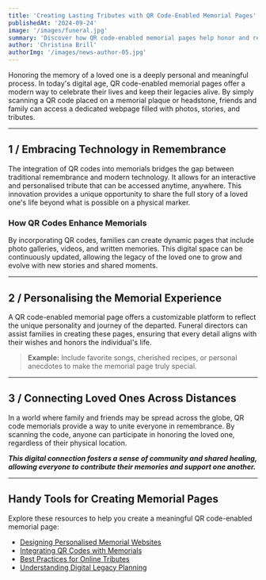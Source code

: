 ```yaml
---
title: 'Creating Lasting Tributes with QR Code-Enabled Memorial Pages'
publishedAt: '2024-09-24'
image: '/images/funeral.jpg'
summary: 'Discover how QR code-enabled memorial pages help honor and remember your loved ones.'
author: 'Christina Brill'
authorImg: '/images/news-author-05.jpg'
---
```


Honoring the memory of a loved one is a deeply personal and meaningful process. In today's digital age, QR code-enabled memorial pages offer a modern way to celebrate their lives and keep their legacies alive. By simply scanning a QR code placed on a memorial plaque or headstone, friends and family can access a dedicated webpage filled with photos, stories, and tributes.

---

## 1 / Embracing Technology in Remembrance

The integration of QR codes into memorials bridges the gap between traditional remembrance and modern technology. It allows for an interactive and personalised tribute that can be accessed anytime, anywhere. This innovation provides a unique opportunity to share the full story of a loved one's life beyond what is possible on a physical marker.

### How QR Codes Enhance Memorials

By incorporating QR codes, families can create dynamic pages that include photo galleries, videos, and written memories. This digital space can be continuously updated, allowing the legacy of the loved one to grow and evolve with new stories and shared moments.

---

## 2 / Personalising the Memorial Experience

A QR code-enabled memorial page offers a customizable platform to reflect the unique personality and journey of the departed. Funeral directors can assist families in creating these pages, ensuring that every detail aligns with their wishes and honors the individual's life.

> **Example:** Include favorite songs, cherished recipes, or personal anecdotes to make the memorial page truly special.

---

## 3 / Connecting Loved Ones Across Distances

In a world where family and friends may be spread across the globe, QR code memorials provide a way to unite everyone in remembrance. By scanning the code, anyone can participate in honoring the loved one, regardless of their physical location.


**_This digital connection fosters a sense of community and shared healing, allowing everyone to contribute their memories and support one another._**

---

## Handy Tools for Creating Memorial Pages

Explore these resources to help you create a meaningful QR code-enabled memorial page:

* [Designing Personalised Memorial Websites](#)
* [Integrating QR Codes with Memorials](#)
* [Best Practices for Online Tributes](#)
* [Understanding Digital Legacy Planning](#)
